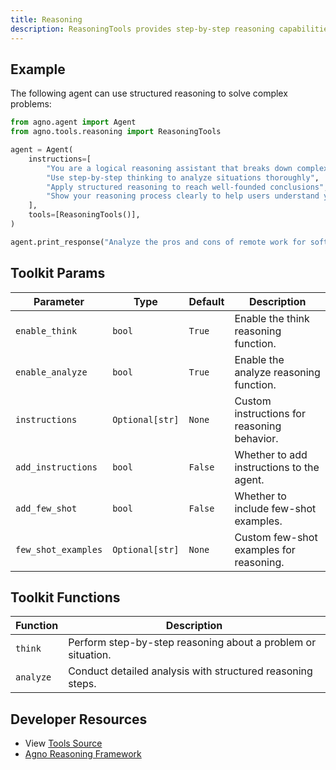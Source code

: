 ```yaml
---
title: Reasoning
description: ReasoningTools provides step-by-step reasoning capabilities for agents to think through complex problems systematically.
---
```


## Example

The following agent can use structured reasoning to solve complex problems:

```python
from agno.agent import Agent
from agno.tools.reasoning import ReasoningTools

agent = Agent(
    instructions=[
        "You are a logical reasoning assistant that breaks down complex problems",
        "Use step-by-step thinking to analyze situations thoroughly",
        "Apply structured reasoning to reach well-founded conclusions",
        "Show your reasoning process clearly to help users understand your logic",
    ],
    tools=[ReasoningTools()],
)

agent.print_response("Analyze the pros and cons of remote work for software developers", stream=True)
```

## Toolkit Params

| Parameter           | Type                | Default | Description                                                    |
| ------------------- | ------------------- | ------- | -------------------------------------------------------------- |
| `enable_think`      | `bool`              | `True`  | Enable the think reasoning function.                          |
| `enable_analyze`    | `bool`              | `True`  | Enable the analyze reasoning function.                        |
| `instructions`      | `Optional[str]`     | `None`  | Custom instructions for reasoning behavior.                   |
| `add_instructions`  | `bool`              | `False` | Whether to add instructions to the agent.                    |
| `add_few_shot`      | `bool`              | `False` | Whether to include few-shot examples.                        |
| `few_shot_examples` | `Optional[str]`     | `None`  | Custom few-shot examples for reasoning.                      |

## Toolkit Functions

| Function   | Description                                                      |
| ---------- | ---------------------------------------------------------------- |
| `think`    | Perform step-by-step reasoning about a problem or situation.    |
| `analyze`  | Conduct detailed analysis with structured reasoning steps.      |


## Developer Resources

- View [Tools Source](https://github.com/agno-agi/agno/blob/main/libs/agno/agno/tools/reasoning.py)
- [Agno Reasoning Framework](https://docs.agno.com/reasoning)
